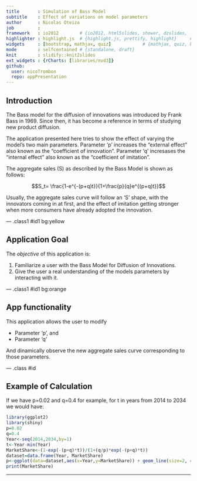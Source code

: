 ```yaml
---
title       : Simulation of Bass Model
subtitle    : Effect of variations on model parameters
author      : Nicolas Oteiza
job         : 
framework   : io2012        # {io2012, html5slides, shower, dzslides, ...}
highlighter : highlight.js  # {highlight.js, prettify, highlight}     # 
widgets     : [bootstrap, mathjax, quiz]            # {mathjax, quiz, bootstrap}
mode        : selfcontained # {standalone, draft}
knit        : slidify::knit2slides
ext_widgets : {rCharts: [libraries/nvd3]}
github:
  user: nicoTrombon
  repo: appPresentation
---
```


## Introduction

The Bass model for the diffusion of innovations was introduced by Frank Bass in 1969.
Since then, it has become a reference in terms of studying new product diffusion.

The application presented here tries to show the effect of varying the model's two main parameters.
Parameter 'p' increases the "external effect" also known as the "coefficient of innovation".
Parameter 'q' incresases the "internal effect" also known as the "coefficient of imitation".

The aggregate sales (S) as described by the Bass Model is shown as follows:

$$S_t= \frac{1-e^{-(p+q)t}}{1+\frac{p}{q}e^{(p+q)t}}$$

Usually, the aggregate sales curve will follow an 'S' shape, with the innovators coming in at first, and the effect of imitation getting stronger when more consumers have already adopted the innovation.


--- .class1 #id1 bg:yellow

## Application Goal

The _objective_ of this application is:

1. Familiarize a user with the Bass Model for Diffusion of Innovations.
2. Give the user a real understanding of the models parameters by interacting with it.

--- .class1 #id1 bg:orange

## App functionality

This application allows the user to modify


+ Parameter 'p', and
+ Parameter 'q'

And dinamically observe the new aggregate sales curve corresponding to those parameters.

--- .class #id

## Example of Calculation

If we have p=0.02 and q=0.4 for example, for t in years from 2014 to 2034 we would have:
```r
library(ggplot2)
library(shiny)
p=0.02
q=0.4
Year<-seq(2014,2034,by=1)
t<-Year-min(Year)
MarketShare<-(1-exp(-(p+q)*t))/(1+(q/p)*exp(-(p+q)*t))
dataset=data.frame(Year, MarketShare)
p<-ggplot(data=dataset,aes(x=Year,y=MarketShare)) + geom_line(size=2, colour="red") + geom_point(size=6, fill="white") + scale_shape_manual(values=c(22,21))
print(MarketShare)
```

---






